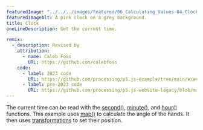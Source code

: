---
featuredImage: "../../../images/featured/06_Calculating_Values-04_Clock-thumbnail.png"
featuredImageAlt: A pink clock on a grey background.
title: Clock
oneLineDescription: Get the current time.

remix:
  - description: Revised by
    attribution:
      - name: Caleb Foss
        URL: https://github.com/calebfoss
    code:
      - label: 2023 code
        URL: https://github.com/processing/p5.js-example/tree/main/examples/06_Calculating_Values/04_Clock
      - label: pre-2023 code
        URL: https://github.com/processing/p5.js-website-legacy/blob/main/src/data/examples/en/21_Input/00_Clock.js
---

The current time can be read with the
<a href="https://p5js.org/reference/p5/second" target="_blank">second()</a>,
<a href="https://p5js.org/reference/p5/minute" target="_blank">minute()</a>,
and <a href="https://p5js.org/reference/p5/minute" target="_blank">hour()</a>
functions. This example uses
<a href="https://p5js.org/reference/p5/map" target="_blank">map()</a>
to calculate the angle of the hands. It then uses
<a href="https://p5js.org/reference/#Transform" target="_blank">transformations</a>
to set their position.